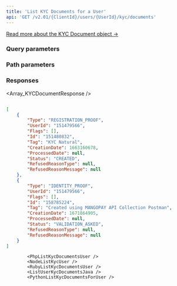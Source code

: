 ```yaml
---
title: 'List KYC Documents for a User'  
api: 'GET /v2.01/{ClientId}/users/{UserId}/kyc/documents'  
---
```





[Read more about the KYC Document object →](/api-reference/kyc-documents/kyc-document-object)

### Query parameters  

<Status1 />  

### Path parameters  

<UserId />  

### Responses  

<AccordionGroup><Accordion title="200">  

<Array_KYCDocumentResponse /></Accordion></AccordionGroup>  

<ResponseExample>  

```json 200  

[
    {
        "Type": "REGISTRATION_PROOF",
        "UserId": "151479566",
        "Flags": [],
        "Id": "151480832",
        "Tag": "KYC Natural",
        "CreationDate": 1663160678,
        "ProcessedDate": null,
        "Status": "CREATED",
        "RefusedReasonType": null,
        "RefusedReasonMessage": null
    },
    {
        "Type": "IDENTITY_PROOF",
        "UserId": "151479566",
        "Flags": [],
        "Id": "158785224",
        "Tag": "Created using MANGOPAY API Collection Postman",
        "CreationDate": 1671864905,
        "ProcessedDate": null,
        "Status": "VALIDATION_ASKED",
        "RefusedReasonType": null,
        "RefusedReasonMessage": null
    }
]  

 ```  

</ResponseExample>  

<RequestExample>  
  

            <PhpListKycDocumentsUser />
            <NodeListKycUser />
            <RubyListKycDocumentsUser />
            <ListUserKycDocumentsJava />
            <PythonListKycDocumentsForUser />
  
</RequestExample>